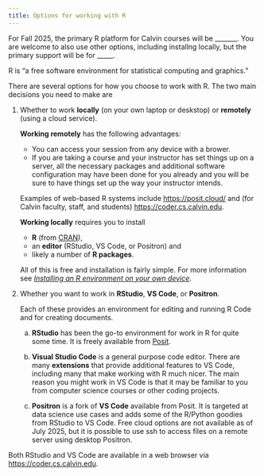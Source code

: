 ```yaml
---
title: Options for working with R
---
```



:::{.callout-note}

For Fall 2025, the primary R platform for Calvin courses will 
be _______.
You are welcome to also use other options, including 
installng locally, but the primary support will be for _____.
:::

R is "a free software environment for statistical computing and graphics."

There are several options for how you choose to work with R.  The two main decisions you need to make are 

1. Whether to work **locally** (on your own laptop or deskstop) or **remotely** (using a cloud service).


    **Working remotely** has the following advantages:

    * You can access your session from any device with
    a brower.
    * If you are taking a course and your instructor
    has set things up on a server, all the necessary packages and additional software configuration may
    have been done for you already and you will be sure
    to have things set up the way your instructor intends.

    Examples of web-based R systems include 
    <https://posit.cloud/> and 
    (for Calvin faculty, staff, and students) <https://coder.cs.calvin.edu>.

    **Working locally** requires you to install 

    * **R** (from [CRAN](https://cran.r-project.org/)), 
    * an **editor** 
    (RStudio, VS Code, or Positron) and 
    * likely a number of **R packages**. 

    All of this is free and installation is fairly simple.
    For more information see [*Installing an R environment on your own device*](personal-device.qmd).


2. Whether you want to work in **RStudio**, **VS Code**, or **Positron**.

    Each of these provides an environment for editing and running R Code and for creating documents.

    a. **RStudio** has been the go-to environment for work in R for quite some time.  It is freely available from [Posit](https://posit.co/).

    b. **Visual Studio Code** is a general purpose code editor. There are many **extensions** that provide additional features to VS Code, including many that make working with R much nicer.  The main reason you might work in VS Code is that it may be familiar to you from computer science courses or other coding projects.  

    c. **Positron** is a fork of **VS Code** available from Posit. It is targeted at data science use cases and adds some of the R/Python goodies from RStudio to VS Code.  Free cloud options are not available as of July 2025, but 
    it is possible to use ssh to access files on
    a remote server using desktop Positron.

Both RStudio and VS Code are available in a web browser via 
<https://coder.cs.calvin.edu>.

